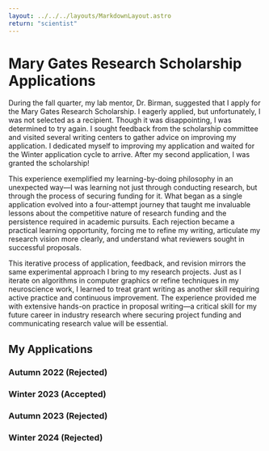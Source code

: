 ```yaml
---
layout: ../../../layouts/MarkdownLayout.astro
return: "scientist"
---
```


# Mary Gates Research Scholarship Applications

During the fall quarter, my lab mentor, Dr. Birman, suggested that I apply for the Mary Gates Research Scholarship. I eagerly applied, but unfortunately, I was not selected as a recipient. Though it was disappointing, I was determined to try again. I sought feedback from the scholarship committee and visited several writing centers to gather advice on improving my application. I dedicated myself to improving my application and waited for the Winter application cycle to arrive. After my second application, I was granted the scholarship!

This experience exemplified my learning-by-doing philosophy in an unexpected way—I was learning not just through conducting research, but through the process of securing funding for it. What began as a single application evolved into a four-attempt journey that taught me invaluable lessons about the competitive nature of research funding and the persistence required in academic pursuits. Each rejection became a practical learning opportunity, forcing me to refine my writing, articulate my research vision more clearly, and understand what reviewers sought in successful proposals.

This iterative process of application, feedback, and revision mirrors the same experimental approach I bring to my research projects. Just as I iterate on algorithms in computer graphics or refine techniques in my neuroscience work, I learned to treat grant writing as another skill requiring active practice and continuous improvement. The experience provided me with extensive hands-on practice in proposal writing—a critical skill for my future career in industry research where securing project funding and communicating research value will be essential.

## My Applications

### Autumn 2022 (Rejected)
<PdfViewer path="mge-au-22.pdf"/>

### Winter 2023 (Accepted)
<PdfViewer path="mge-wi-23.pdf"/>

### Autumn 2023 (Rejected)
<PdfViewer path="mge-au-23.pdf"/>

### Winter 2024 (Rejected)
<PdfViewer path="mge-wi-24.pdf"/>
